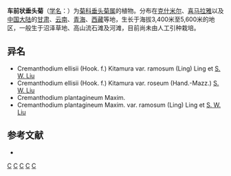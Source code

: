 {{Speciesbox
| name = 车前状垂头菊
| status = 
| status_system = 
| image =
| genus = Cremanthodium
| species = ellisii
| authority = (Hook. f.) Kitamura 53a.
| subdivision_ranks =[[变种|变种]]
| subdivision =
* 车前状垂头菊 ''C. e.'' var. ''ellisii''
* [[祁连垂头菊|祁连垂头菊]] ''C. e.'' var. ''ramosum(Ling)Ling''
* [[红舌垂头菊|红舌垂头菊]] ''C. e.'' var. ''roseum''
}}

'''车前状垂头菊'''（[[学名|学名]]：{{lang|la|''Cremanthodium ellisii''}}）为[[菊科|菊科]][[垂头菊属|垂头菊属]]的植物。分布在[[克什米尔|克什米尔]]、[[喜马拉雅|喜马拉雅]]以及[[中国大陆|中国大陆]]的[[甘肃|甘肃]]、[[云南|云南]]、[[青海|青海]]、[[西藏|西藏]]等地，生长于海拔3,400米至5,600米的地区，一般生于沼泽草地、高山流石滩及河滩，目前尚未由人工引种栽培。

== 异名 ==
* Cremanthodium ellisii (Hook. f.) Kitamura var. ramosum (Ling) Ling et [[刘尚武|S. W. Liu]]
* Cremanthodium ellisii (Hook. f.) Kitamura var. roseum (Hand.-Mazz.) [[刘尚武|S. W. Liu]]
* Cremanthodium plantagineum Maxim.
* Cremanthodium plantagineum Maxim. var. ramosum (Ling) Ling et [[刘尚武|S. W. Liu]]

== 参考文献 ==
<div class="references-small">
* {{cite web| url =http://www.bioinfo.cn/db05/KmzwSpecies.php?action=view&id=4665| title =车前状垂头菊（原变种）| work =《中国高等植物数据库全库》| publisher =中国科学院微生物研究所| author =昆明植物研究所| accessdate =2009-02-25| deadurl =yes| archiveurl =https://web.archive.org/web/20160305032618/http://www.bioinfo.cn/db05/KmzwSpecies.php?action=view&id=4665| archivedate =2016-03-05}}
</div>
{{Taxonbar|from=Q15231385}}

[[Category:垂头菊属|C]]
[[Category:甘肃植物|C]]
[[Category:云南植物|C]]
[[Category:青海植物|C]]
[[Category:西藏植物|C]]